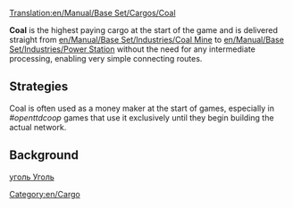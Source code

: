 [[Translation:en/Manual/Base Set/Cargos/Coal]]

{{en/Manual/Base Set/Cargos/Cargo|
name=Coal|
image=en/Manual/Base Set/Cargos/Coal.png|
produced=[[en/Manual/Base Set/Industries/Coal Mine]]|
accepted=[[en/Manual/Base Set/Industries/Power Station]]
}}

'''Coal''' is the highest paying cargo at the start of the game and is delivered straight from [[en/Manual/Base Set/Industries/Coal Mine]] to [[en/Manual/Base Set/Industries/Power Station]] without the need for any intermediate processing, enabling very simple connecting routes.



==Strategies==
Coal is often used as a money maker at the start of games, especially in ''#openttdcoop'' games that use it exclusively until they begin building the actual network.

==Background==
[https://www.wikipedia.org/wiki/ru:Ископаемый уголь Уголь]

[[Category:en/Cargo]]